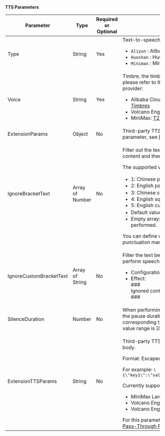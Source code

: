 **TTS Parameters**

| Parameter | Type | Required or Optional | Description   |
| ----------------------- | --------------- | -------- | ----- |
| Type                    | String          | Yes      | Text-to-speech (TTS) type. Optional: <ul><li>`Aliyun` : Alibaba Cloud TTS.</li><li>`Huoshan` : Huoshan Cloud TTS.</li><li>`Minimax` : MiniMax.</li></ul> |
| Voice                   | String          | Yes      | Timbre, the timbres supported by different TTS systems vary. For details, please refer to the official documentation of the corresponding cloud provider: <ul><li>Alibaba Cloud TTS: [Speech Synthesis - API Description - List of Timbres](https://help.aliyun.com/zh/isi/developer-reference/overview-of-speech-synthesis?spm=a2c4g.11186623.0.0.54de622dhrDXcY#5186fe1abb7ag)</li><li>Volcano Engine TTS: [Large Model Speech Synthesis - List of Timbres](https://www.volcengine.com/docs/6561/1257544)</li><li>MiniMax: [T2A v2 (Speech Generation) - API Description - ](https://platform.minimaxi.com/document/T2A%20V2?key=66719005a427f0c8a5701643#YqSh1KAoyms1WH4XJrdeIrrb)</li></ul>|
| ExtensionParams         | Object          | No       | Third-party TTS extension parameters. For the structure of this parameter, see [ExtensionParams](#extensionparams). |
| IgnoreBracketText       | Array of Number | No       | <p>Filter out the text within specified punctuation marks in the LLM return content and then perform speech synthesis.</p><p>The supported values and their meanings are as follows:</p><ul><li>1: Chinese parentheses（）</li><li>2: English parentheses ()</li><li>3: Chinese square brackets【】</li><li>4: English square brackets []</li><li>5: English curly brackets {}</li><li>Default value: [1, 2], which means filtering for （）、()</li><li>Empty array: Pass [], representing an empty value, no filtering will be performed.</li></ul><Note title="Note">You can define which content needs to be placed within the specified punctuation marks in [CustomAgentConfig > System](#customagentconfig) by yourself.</Note> |
| IgnoreCustomBracketText | Array of String | No       | <p>Filter the text between two identical contents in the LLM return, and then perform speech synthesis.</p><ul><li>Configuration: ["###"]</li><li>Effect:<br/>###<br/>Ignored content<br/>###</li></ul>    |
| SilenceDuration         | Number          | No       | When performing TTS based on ZEGOCLOUD sentence segmentation, the pause duration at the sentence break will additionally increase by the corresponding time. The default is 0, and the unit is in milliseconds. The value range is [0, 5000]. |
| ExtensionTTSParams      | String          | No       | <p>Third-party TTS request parameters, usually the third-party request body.</p><p>Format: Escaped JSON string.</p>For example: `\{\"key1\":\"value1\",\"key2\":\"value2\",\"key3\":0.1,\"key4\":1.0\}`<p>Currently supported third-party parameters:</p><ul><li>MiniMax Large Model TTS.</li><li>Volcano Engine TTS (Large Model Voice Synthesis API).</li><li>Volcano Engine TTS (Bidirectional Streaming API).</li></ul>For this parameter structure, see [ExtensionTTSParams (Descriptions of Pass-Through Parameters for Each Third-Party TTS)](#extensionttsparams-descriptions-of-pass-through-parameters-for-each-third-party-tts).    |
